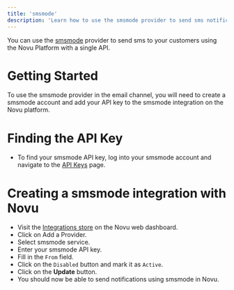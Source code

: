 ```yaml
---
title: 'smsmode'
description: 'Learn how to use the smsmode provider to send sms notifications using Novu'
---
```


You can use the [smsmode](https://www.smsmode.com/) provider to send sms to your customers using the Novu Platform with a single API.

# Getting Started

To use the smsmode provider in the email channel, you will need to create a smsmode account and add your API key to the smsmode integration on the Novu platform.

# Finding the API Key

- To find your smsmode API key, log into your smsmode account and navigate to the [API Keys](https://ui.smsmode.com/settings/keys) page.

# Creating a smsmode integration with Novu

- Visit the [Integrations store](https://web.novu.co/integrations) on the Novu web dashboard.
- Click on Add a Provider.
- Select smsmode service.
- Enter your smsmode API key.
- Fill in the `From` field.
- Click on the `Disabled` button and mark it as `Active`.
- Click on the **Update** button.
- You should now be able to send notifications using smsmode in Novu.